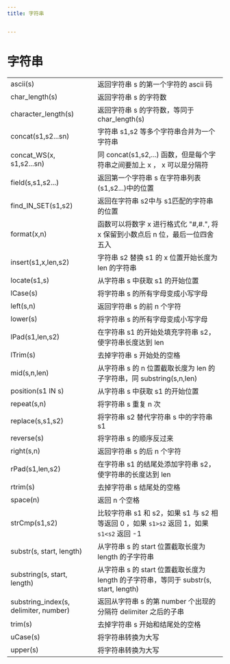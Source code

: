 ```yaml
---
title: 字符串


---
```


# 字符串

|                                       |                                                                                           |
| :------------------------------------ | :---------------------------------------------------------------------------------------- |
| ascii(s)                              | 返回字符串 s 的第一个字符的 ascii 码                                                      |
| char_length(s)                        | 返回字符串 s 的字符数                                                                     |
| character_length(s)                   | 返回字符串 s 的字符数，等同于 char_length(s)                                              |
| concat(s1,s2...sn)                    | 字符串 s1,s2 等多个字符串合并为一个字符串                                                 |
| concat_WS(x, s1,s2...sn)              | 同 concat(s1,s2,...) 函数，但是每个字符串之间要加上 x ， x 可以是分隔符                   |
| field(s,s1,s2...)                     | 返回第一个字符串 s 在字符串列表(s1,s2...)中的位置                                         |
| find_IN_SET(s1,s2)                    | 返回在字符串 s2中与 s1匹配的字符串的位置                                                  |
| format(x,n)                           | 函数可以将数字 x 进行格式化 \"#,#.\", 将 x 保留到小数点后 n 位，最后一位四舍五入          |
| insert(s1,x,len,s2)                   | 字符串 s2 替换 s1 的 x 位置开始长度为 len 的字符串                                        |
| locate(s1,s)                          | 从字符串 s 中获取 s1 的开始位置                                                           |
| lCase(s)                              | 将字符串 s 的所有字母变成小写字母                                                         |
| left(s,n)                             | 返回字符串 s 的前 n 个字符                                                                |
| lower(s)                              | 将字符串 s 的所有字母变成小写字母                                                         |
| lPad(s1,len,s2)                       | 在字符串 s1 的开始处填充字符串 s2，使字符串长度达到 len                                   |
| lTrim(s)                              | 去掉字符串 s 开始处的空格                                                                 |
| mid(s,n,len)                          | 从字符串 s 的 n 位置截取长度为 len 的子字符串，同 substring(s,n,len)                      |
| position(s1 IN s)                     | 从字符串 s 中获取 s1 的开始位置                                                           |
| repeat(s,n)                           | 将字符串 s 重复 n 次                                                                      |
| replace(s,s1,s2)                      | 将字符串 s2 替代字符串 s 中的字符串 s1                                                    |
| reverse(s)                            | 将字符串 s 的顺序反过来                                                                   |
| right(s,n)                            | 返回字符串 s 的后 n 个字符                                                                |
| rPad(s1,len,s2)                       | 在字符串 s1 的结尾处添加字符串 s2，使字符串的长度达到 len                                 |
| rtrim(s)                              | 去掉字符串 s 结尾处的空格                                                                 |
| space(n)                              | 返回 n 个空格                                                                             |
| strCmp(s1,s2)                         | 比较字符串 s1 和 s2，如果 s1 与 s2 相等返回 0 ，如果 `s1>s2` 返回 1，如果 `s1<s2` 返回 -1 |
| substr(s, start, length)              | 从字符串 s 的 start 位置截取长度为 length 的子字符串                                      |
| substring(s, start, length)           | 从字符串 s 的 start 位置截取长度为 length 的子字符串，等同于 substr(s, start, length)     |
| substring_index(s, delimiter, number) | 返回从字符串 s 的第 number 个出现的分隔符 delimiter 之后的子串                            |
| trim(s)                               | 去掉字符串 s 开始和结尾处的空格                                                           |
| uCase(s)                              | 将字符串转换为大写                                                                        |
| upper(s)                              | 将字符串转换为大写                                                                        |

            